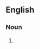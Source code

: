 ==English==

===Noun===
{{head|en|noun form|head=[[birthday]] [[boy]]s}}

# {{plural of|birthday boy|lang=en}}